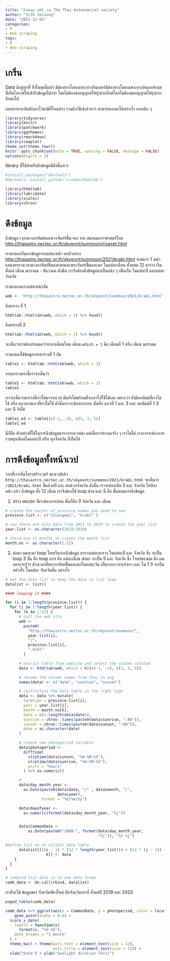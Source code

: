 ```yaml
---
title: "ดึงข้อมูล xml จาก The Thai Astonomical society"
author: "Sith Jaisong"
date: "2021-12-03"
categories:
- R
- Web scraping
tags:
- R
- Web scraping
---
```


# เกริ่น
Data มีอยู่ทุกที่ ยิ่งในยุคนี้แล้ว มีช่องทางโดยเฉพาะทางอินเตอร์มีช่องทางโดยเฉพาะทางอินเตอร์เนต ที่เปิดโอกาสให้เข้าถึงข้อมูลได้ง่าย โดยไม่ต้องขออนุญาตให้ยุ่งยากอีกต่โดยไม่ต้องขออนุญาตให้ยุ่งยากอีกต่อไป

เลยอยากจะบันทึกเอาไว้มามีที่ไหนบ้าง รวมถึงวิธีเข้าด้วยว่า สามารถเอามาได้อย่างไร แบบดิบ ๆ


```r
library(tidyverse)
library(knitr)
library(patchwork)
library(ggthemes)
library(rmarkdown)
library(cowplot)
theme_set(theme_few())
knitr::opts_chunk$set(echo = TRUE, warning = FALSE, message = FALSE)
options(digits = 3)
```

library ที่ใช้สำหรับดึงข้อมูลมีดังนี้และจ
```r
#install.packages("devtools")
#devtools::install_github("crubba/htmltab")

library(htmltab)
library(lubridate)
library(scales)
library(chron)
```
# ดึงข้อมูล
ดึงข้อมูล เวลาดวงอาทิตย์และดวงจันทร์ขึ้น-ตก จาก สมาคมดาราศาสตร์ไทย <http://thaiastro.nectec.or.th/skyevnt/sunmoon/riseset.html>

เรามาลองเริ่มเอาข้อมูลจากแต่ละหน้า ยกตัวอย่าง <http://thaiastro.nectec.or.th/skyevnt/sunmoon/2021/krabi.html> จะพบว่า 1 หน้า แสดงตารางเวลาดวงอาทิตย์ขึ้นและตกและพระจันทร์ขึ้นและตก ในแต่ละเดือน ทั้งหมด 12 ตาราง เริ่มตั้งแต่ เดือน มกราคม - ธันวาคม ดังนั้น เราจึงต้องดึงข้อมูลมาเป็นหน้า ๆ เพื่อเก็บ ในแต่ละปี และแต่ละจังหวัด

เรามาลองแกะแต่ละหน้ากัน

```r
web <- 'http://thaiastro.nectec.or.th/skyevnt/sunmoon/2021/krabi.html'
```
ดึงตาราง ที่ 1
```r
htmltab::htmltab(web, which = 1) %>% head()
```
ดึงตารางที่ 2
```r
htmltab::htmltab(web, which = 2) %>% head()
```
จะเห็นว่าเราต้องกำหนดว่าจะเอาเดือนไหน เดือน `which = 1` คือ เดือนที่ 1 หรือ เดือน มกราคม

เรามาลองใช้ข้อมูลจากตารางที่ 1 กัน

```r
table1 <- htmltab::htmltab(web, which = 1)
```
จากตารางตรงนี้เราจะเห็นว่า

```r
table1 <- htmltab::htmltab(web, which = 1)
table1
```

เราจะเห็นว่าตารางที่เราได้มาจากเวป มันยังไม่พร้อมที่จะเอาไปใช้ได้เลย เพราะว่า ยังมีคอลัมน์ที่เราไม่ใช้ หรือ แถวบางแถวที่เราไม่ใช้ ดังนั้นเราจะต้องเอาออก
นั้นคือ แถวที่  1 และ 3 และ คอลัมน์ที่ 1 3 และ 5 จึงได้

```r
table1_ed <- table1[c(-1, -2), c(1, 3, 5)]
table1_ed
```
นี่ก็คือ ตัวอย่างที่ใช้ในการดึงข้อมูลตารางจากเวปมา แต่เมื่อเราทำงานจริง ๆ เราไมได้ เราอาจจะต้องการ รวมทุกเดือนในแต่ละปี หรือ ทุกจังหวัด ก็เป็นได้

# การดึงข้อมูลทั้งหน้าเวป
จากที่เราเห็นโครงสร้าง url ของเวปแล้ว `http://thaiastro.nectec.or.th/skyevnt/sunmoon/2021/krabi.html` จะเห็นว่า `/2021/krabi.html` ขึ้นด้วยปี และ ต่อด้วยจังหวัด
ดังนั้น เราจะต้องเปิด ปี และ จังหวัด ไปทีละ หน้า แล้ว ดึงข้อมูล ทั้ง 12 เดือน เราจึงต้องใช้ loop ช่วย และ นี่ คือ ขั้นตอนการดึงข้อมูล

1. สร้าง vector ที่เราต้องการก่อน นั้นก็คือ ปี จังหวัด และ เดือน

```r
# create the vector of province names you need to see
province.list <- c("chiangmai", "krabi" )

# now there are only data from 2011 to 2019 to create the year list
year.list <- as.character(2019:2020)

# there are 12 months to create the month list
month.no <- as.character(1:12)
```
2. ต่อมา ผมจะมา loop โดยเริ่มจากดึงข้อมูล ตารางแต่ละตาราง ในแต่ละปี และ จังหวัด ซึ่ง จะเป็น loop 3 ชั้น คือ loop แรก คือ แต่ละเดือน ต่อมา จะเป็น ปี และ จังหวัด ซึ่ง โจทย์ของผม คือ ผมอยากจะรู้ว่า ช่วงเวลาที่พระอาทิตย์ขึ้นและตกในแต่ละวัน เป็นระยะเวลาเท่าเรา และ ใน 1 ปี จะเป็นอย่างไร ในแต่ละ จังหวัดนั้น อย่างไร


```r
# set the data list to keep the data in list type
datalist <- list()

#### looping it ####

for (i in 1:length(province.list)) {
  for (j in 1:length(year.list)) {
    for (k in 1:12) {
      # call the web site
      web <-
        paste0(
          "http://thaiastro.nectec.or.th/skyevnt/sunmoon/",
          year.list[i],
          "/",
          province.list[i],
          ".html"
        )

      # extract table from website and select the column related
      data <- htmltab(web, which = k)[c(-1, -2), c(1, 3, 5)]

      # rename the column names from thai to eng
      names(data) <- c("date", "sunrise", "sunset")

      # restructure the data table in the right type
      data <- data %>% mutate(
        location = province.list[i],
        year = year.list[j],
        month = month.no[k],
        date = c(1:length(data$date)),
        sunrise = chron::times(paste0(data$sunrise, ":00")),
        sunset = chron::times(paste0(data$sunset, ":00")),
        date = as.character(date)
      )

      # create new photoperiod variable
      data$photoperiod <-
        difftime(
          strptime(data$sunset, "%H:%M:%S"),
          strptime(data$sunrise, "%H:%M:%S"),
          units = "hours"
        ) %>% as.numeric()

      #
      data$day_month_year <-
        as.Date(paste0(data$date, "/" , data$month, "/",
                       data$year),
                format = "%d/%m/%y")

      data$dayofyear <-
        as.numeric(format(data$day_month_year, "%j"))


      data$CommonDate <-
          as.Date(paste0("2000-", format(data$day_month_year,
                                         "%j")), "%Y-%j")

#define list no to collect data table
      datalist[[((i - 1) * (12 * length(year.list))) + (12 * (j - 1)) +
                  k]] <- data
    }
  }
}

# combind list data in to one data frame
comb_data <- do.call(rbind, datalist)
```

เราก็จะได้ ข้อมูลของ จังหวัดเชียงใหม่ กับจังหวัดกระบี่ ตั้งแต่ปี 2019 และ 2020

```r
paged_table(comb_data)
```

```r
comb_data %>% ggplot(aes(x = CommonDate, y = photoperiod, color = location)) +
    geom_point(alpha = 0.6) +
  scale_x_date(
    labels = function(x)
      format(x, "%d-%b"),
    date_breaks = "1 month"
  ) +
  theme_bw() + theme(axis.text = element_text(size = 12),
                     axis.title = element_text(size = 12)) +
  xlab("Date") + ylab("Sunlight duration (hrs)") 
```
